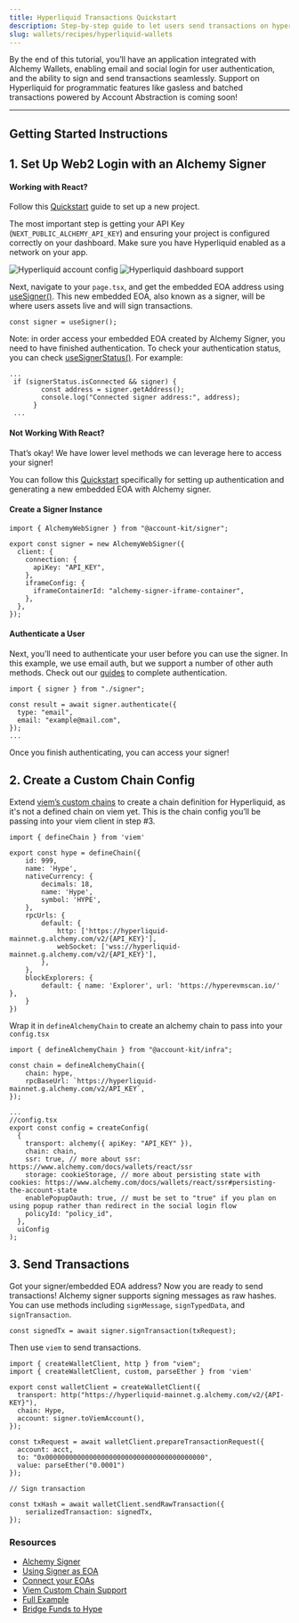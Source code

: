 ```yaml
---
title: Hyperliquid Transactions Quickstart
description: Step-by-step guide to let users send transactions on hyperliquid.
slug: wallets/recipes/hyperliquid-wallets
---
```


By the end of this tutorial, you’ll have an application integrated with Alchemy Wallets, enabling email and social login for user authentication, and the ability to sign and send transactions seamlessly.
<Tip>
Support on Hyperliquid for programmatic features like gasless and batched transactions powered by Account Abstraction is coming soon!
</Tip>

---

## Getting Started Instructions

## 1. Set Up Web2 Login with an Alchemy Signer

#### Working with React?

Follow this [Quickstart](https://www.alchemy.com/docs/wallets/react/quickstart/new-project) guide to set up a new project. 

The most important step is getting your API Key (`NEXT_PUBLIC_ALCHEMY_API_KEY`) and ensuring your project is configured correctly on your dashboard. Make sure you have Hyperliquid enabled as a network on your app.

  <img
    src="/images/wallets/hyperliquid-account-config.png"
    alt="Hyperliquid account config"
  />
  <img
    src="/images/wallets/hyperliquid-dashboard-support.png"
    alt="Hyperliquid dashboard support"
  />

Next, navigate to your `page.tsx`, and get the embedded EOA address using [useSigner()](https://www.alchemy.com/docs/wallets/reference/account-kit/react/hooks/useSigner). This new embedded EOA, also known as a signer, will be where users assets live and will sign transactions. 

```tsx
const signer = useSigner();
```

Note: in order access your embedded EOA created by Alchemy Signer, you need to have finished authentication. To check your authentication status, you can check [useSignerStatus()](https://www.alchemy.com/docs/wallets/reference/account-kit/react/hooks/useSignerStatus). For example: 

```tsx
...
 if (signerStatus.isConnected && signer) {
        const address = signer.getAddress();
        console.log("Connected signer address:", address);
      }
 ...
 ```

#### Not Working With React?

That’s okay! We have lower level methods we can leverage here to access your signer!

You can follow this [Quickstart](https://www.alchemy.com/docs/wallets/signer/quickstart) specifically for setting up authentication and generating a new embedded EOA with Alchemy signer. 

#### Create a Signer Instance

```tsx
import { AlchemyWebSigner } from "@account-kit/signer";

export const signer = new AlchemyWebSigner({
  client: {
    connection: {
      apiKey: "API_KEY",
    },
    iframeConfig: {
      iframeContainerId: "alchemy-signer-iframe-container",
    },
  },
});
```

#### Authenticate a User

Next, you’ll need to authenticate your user before you can use the signer. In this example, we use email auth, but we support a number of other auth methods. Check out our [guides](https://www.alchemy.com/docs/wallets/react/react-hooks) to complete authentication.

```tsx
import { signer } from "./signer";

const result = await signer.authenticate({
  type: "email",
  email: "example@mail.com",
});
...
```
Once you finish authenticating, you can access your signer!

## 2. Create a Custom Chain Config

Extend [viem’s custom chains](https://viem.sh/docs/chains/introduction#custom-chains) to create a chain definition for Hyperliquid, as it's not a defined chain on viem yet. This is the chain config you’ll be passing into your viem client in step #3.

```tsx
import { defineChain } from 'viem'

export const hype = defineChain({
    id: 999,
    name: 'Hype',
    nativeCurrency: {
        decimals: 18,
        name: 'Hype',
        symbol: 'HYPE',
    },
    rpcUrls: {
        default: {
            http: ['https://hyperliquid-mainnet.g.alchemy.com/v2/{API_KEY}'],
            webSocket: ['wss://hyperliquid-mainnet.g.alchemy.com/v2/{API_KEY}'],
        },
    },
    blockExplorers: {
        default: { name: 'Explorer', url: 'https://hyperevmscan.io/' },
    }
})
```

Wrap it in `defineAlchemyChain` to create an alchemy chain to pass into your `config.tsx`

```tsx
import { defineAlchemyChain } from "@account-kit/infra";

const chain = defineAlchemyChain({
    chain: hype,
    rpcBaseUrl: `https://hyperliquid-mainnet.g.alchemy.com/v2/API_KEY`,
});

...
//config.tsx
export const config = createConfig(
  {
    transport: alchemy({ apiKey: "API_KEY" }),
    chain: chain,
    ssr: true, // more about ssr: https://www.alchemy.com/docs/wallets/react/ssr
    storage: cookieStorage, // more about persisting state with cookies: https://www.alchemy.com/docs/wallets/react/ssr#persisting-the-account-state
    enablePopupOauth: true, // must be set to "true" if you plan on using popup rather than redirect in the social login flow
    policyId: "policy_id",
  },
  uiConfig
);
```

## 3. Send Transactions

Got your signer/embedded EOA address? Now you are ready to send transactions! Alchemy signer supports signing messages as raw hashes. You can use methods including `signMessage`, `signTypedData`, and `signTransaction`.

```tsx
const signedTx = await signer.signTransaction(txRequest);
```

Then use `viem` to send transactions.

```tsx
import { createWalletClient, http } from "viem";
import { createWalletClient, custom, parseEther } from 'viem'

export const walletClient = createWalletClient({
  transport: http("https://hyperliquid-mainnet.g.alchemy.com/v2/{API-KEY}"),
  chain: Hype,
  account: signer.toViemAccount(),
});

const txRequest = await walletClient.prepareTransactionRequest({
  account: acct,
  to: "0x0000000000000000000000000000000000000000",
  value: parseEther("0.0001")
});

// Sign transaction

const txHash = await walletClient.sendRawTransaction({
    serializedTransaction: signedTx,
});
```

### Resources
- [Alchemy Signer](https://www.alchemy.com/docs/wallets/signer/overview)
- [Using Signer as EOA](https://www.alchemy.com/docs/wallets/signer/as-an-eoa)
- [Connect your EOAs](https://www.alchemy.com/docs/wallets/react/login-methods/eoa-login)
- [Viem Custom Chain Support](https://viem.sh/docs/chains/introduction#custom-chains)
- [Full Example](https://github.com/aashkrishnan/hyperevmguide/blob/ash/hyperevm/app/page.tsx)
- [Bridge Funds to Hype](https://debridge.finance/)